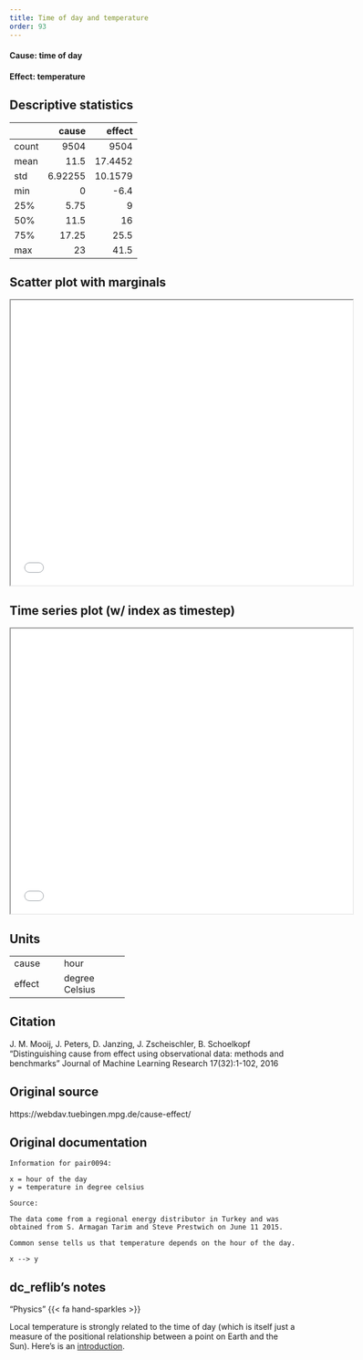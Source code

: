 ```yaml
---
title: Time of day and temperature
order: 93
---
```


#### **Cause**: time of day
#### **Effect**: temperature

## Descriptive statistics
|       |      cause |    effect |
|:------|-----------:|----------:|
| count | 9504       | 9504      |
| mean  |   11.5     |   17.4452 |
| std   |    6.92255 |   10.1579 |
| min   |    0       |   -6.4    |
| 25%   |    5.75    |    9      |
| 50%   |   11.5     |   16      |
| 75%   |   17.25    |   25.5    |
| max   |   23       |   41.5    |

## Scatter plot with marginals

```{=html}
<iframe width=600 height=500 src="plots/scatter_0094.html"></iframe>
```

## Time series plot (w/ index as timestep)

```{=html}
<iframe width=600 height=500 src="plots/series_0094.html"></iframe>
```

## Units
+----------+-----------------+
| cause    | hour            |
+----------+-----------------+
| effect   | degree Celsius  |
+----------+-----------------+


## Citation
J. M. Mooij, J. Peters, D. Janzing, J. Zscheischler, B. Schoelkopf
"Distinguishing cause from effect using observational data: methods and benchmarks"
Journal of Machine Learning Research 17(32):1-102, 2016

## Original source
https://webdav.tuebingen.mpg.de/cause-effect/

## Original documentation
```
Information for pair0094:

x = hour of the day
y = temperature in degree celsius

Source:

The data come from a regional energy distributor in Turkey and was obtained from S. Armagan Tarim and Steve Prestwich on June 11 2015.

Common sense tells us that temperature depends on the hour of the day.
 
x --> y 
```

## dc_reflib's notes
::: {.callout-note title="Operational Causality"}
"Physics" {{< fa hand-sparkles >}} 

Local temperature is strongly related to the time of day (which is itself just a measure of the positional relationship between a point on Earth and the Sun). Here's is an [introduction](https://www.globe.gov/explore-science/scientists-blog/archived-posts/sciblog/2008/02/27/how-the-temperature-varies-during-the-day-and-night/comment-page-1/index.html).
:::